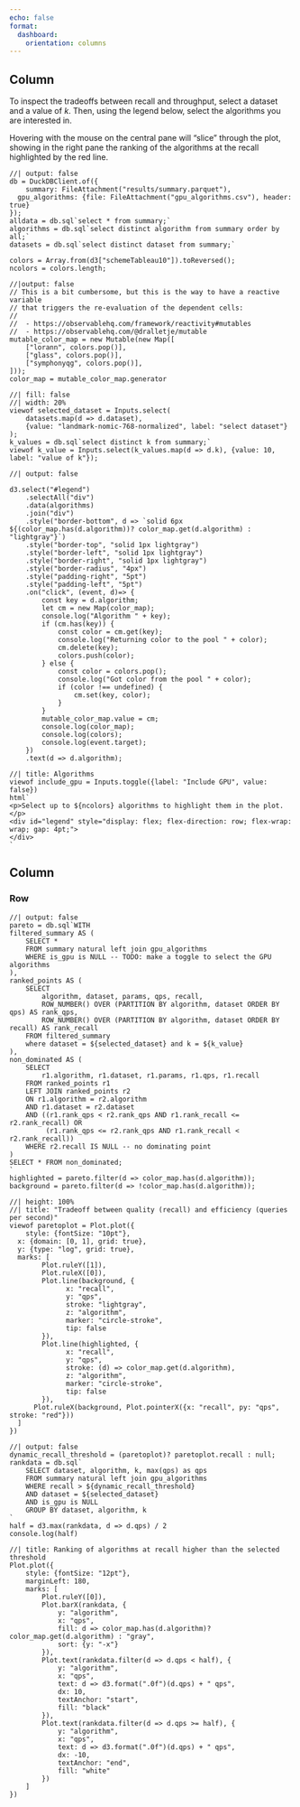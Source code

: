 ```yaml
---
echo: false
format:
  dashboard:
    orientation: columns
---
```


## Column {width=20%}

:::{.card .fill}
To inspect the tradeoffs between recall and throughput, select a dataset and a value of $k$.
Then, using the legend below, select the algorithms you are interested in.

Hovering with the mouse on the central pane will "slice" through the plot, showing in the right pane
the ranking of the algorithms at the recall highlighted by the red line.
:::

```ojs
//| output: false
db = DuckDBClient.of({
	summary: FileAttachment("results/summary.parquet"),
  gpu_algorithms: {file: FileAttachment("gpu_algorithms.csv"), header: true}
});
alldata = db.sql`select * from summary;`
algorithms = db.sql`select distinct algorithm from summary order by all;`
datasets = db.sql`select distinct dataset from summary;`

colors = Array.from(d3["schemeTableau10"]).toReversed();
ncolors = colors.length;
```

```ojs
//|output: false
// This is a bit cumbersome, but this is the way to have a reactive variable
// that triggers the re-evaluation of the dependent cells:
//
//  - https://observablehq.com/framework/reactivity#mutables
//  - https://observablehq.com/@dralletje/mutable
mutable_color_map = new Mutable(new Map([
	["lorann", colors.pop()],
	["glass", colors.pop()],
	["symphonyqg", colors.pop()],
]));
color_map = mutable_color_map.generator
```

```ojs
//| fill: false
//| width: 20%
viewof selected_dataset = Inputs.select(
	datasets.map(d => d.dataset),
	{value: "landmark-nomic-768-normalized", label: "select dataset"}
);
k_values = db.sql`select distinct k from summary;`
viewof k_value = Inputs.select(k_values.map(d => d.k), {value: 10, label: "value of k"});
```

```ojs
//| output: false

d3.select("#legend")
	.selectAll("div")
	.data(algorithms)
	.join("div")
	.style("border-bottom", d => `solid 6px ${(color_map.has(d.algorithm))? color_map.get(d.algorithm) : "lightgray"}`)
	.style("border-top", "solid 1px lightgray")
	.style("border-left", "solid 1px lightgray")
	.style("border-right", "solid 1px lightgray")
	.style("border-radius", "4px")
	.style("padding-right", "5pt")
	.style("padding-left", "5pt")
	.on("click", (event, d)=> {
		const key = d.algorithm;
		let cm = new Map(color_map);
		console.log("Algorithm " + key);
		if (cm.has(key)) {
			const color = cm.get(key);
			console.log("Returning color to the pool " + color);
			cm.delete(key);
			colors.push(color);
		} else {
			const color = colors.pop();
			console.log("Got color from the pool " + color);
			if (color !== undefined) {
				cm.set(key, color);
			}
		}
		mutable_color_map.value = cm;
		console.log(color_map);
		console.log(colors);
		console.log(event.target);
	})
	.text(d => d.algorithm);
```

```ojs
//| title: Algorithms
viewof include_gpu = Inputs.toggle({label: "Include GPU", value: false})
html`
<p>Select up to ${ncolors} algorithms to highlight them in the plot.</p>
<div id="legend" style="display: flex; flex-direction: row; flex-wrap: wrap; gap: 4pt;">
</div>
`
```

## Column

### Row

```ojs
//| output: false
pareto = db.sql`WITH
filtered_summary AS (
	SELECT *
	FROM summary natural left join gpu_algorithms
	WHERE is_gpu is NULL -- TODO: make a toggle to select the GPU algorithms
),
ranked_points AS (
	SELECT
		algorithm, dataset, params, qps, recall,
		ROW_NUMBER() OVER (PARTITION BY algorithm, dataset ORDER BY qps) AS rank_qps,
		ROW_NUMBER() OVER (PARTITION BY algorithm, dataset ORDER BY recall) AS rank_recall
	FROM filtered_summary
	where dataset = ${selected_dataset} and k = ${k_value}
),
non_dominated AS (
	SELECT
		r1.algorithm, r1.dataset, r1.params, r1.qps, r1.recall
	FROM ranked_points r1
	LEFT JOIN ranked_points r2
	ON r1.algorithm = r2.algorithm
	AND r1.dataset = r2.dataset
	AND ((r1.rank_qps < r2.rank_qps AND r1.rank_recall <= r2.rank_recall) OR
		 (r1.rank_qps <= r2.rank_qps AND r1.rank_recall < r2.rank_recall))
	WHERE r2.recall IS NULL -- no dominating point
)
SELECT * FROM non_dominated;
`
highlighted = pareto.filter(d => color_map.has(d.algorithm));
background = pareto.filter(d => !color_map.has(d.algorithm));
```

```ojs
//| height: 100%
//| title: "Tradeoff between quality (recall) and efficiency (queries per second)"
viewof paretoplot = Plot.plot({
	style: {fontSize: "10pt"},
  x: {domain: [0, 1], grid: true},
  y: {type: "log", grid: true},
  marks: [
		Plot.ruleY([1]),
		Plot.ruleX([0]),
		Plot.line(background, {
			  x: "recall",
			  y: "qps",
			  stroke: "lightgray",
			  z: "algorithm",
			  marker: "circle-stroke",
			  tip: false
	    }),
		Plot.line(highlighted, {
			  x: "recall",
			  y: "qps",
			  stroke: (d) => color_map.get(d.algorithm),
			  z: "algorithm",
			  marker: "circle-stroke",
			  tip: false
	    }),
	  Plot.ruleX(background, Plot.pointerX({x: "recall", py: "qps", stroke: "red"}))
  ]
})
```

```ojs
//| output: false
dynamic_recall_threshold = (paretoplot)? paretoplot.recall : null;
rankdata = db.sql`
	SELECT dataset, algorithm, k, max(qps) as qps
	FROM summary natural left join gpu_algorithms
	WHERE recall > ${dynamic_recall_threshold}
	AND dataset = ${selected_dataset}
	AND is_gpu is NULL
	GROUP BY dataset, algorithm, k
`
half = d3.max(rankdata, d => d.qps) / 2
console.log(half)
```

```ojs
//| title: Ranking of algorithms at recall higher than the selected threshold
Plot.plot({
	style: {fontSize: "12pt"},
	marginLeft: 180,
	marks: [
		Plot.ruleY([0]),
		Plot.barX(rankdata, {
			y: "algorithm",
			x: "qps",
			fill: d => color_map.has(d.algorithm)? color_map.get(d.algorithm) : "gray",
			sort: {y: "-x"}
		}),
		Plot.text(rankdata.filter(d => d.qps < half), {
			y: "algorithm",
			x: "qps",
			text: d => d3.format(".0f")(d.qps) + " qps",
			dx: 10,
			textAnchor: "start",
			fill: "black"
		}),
		Plot.text(rankdata.filter(d => d.qps >= half), {
			y: "algorithm",
			x: "qps",
			text: d => d3.format(".0f")(d.qps) + " qps",
			dx: -10,
			textAnchor: "end",
			fill: "white"
		})
	]
})
```

